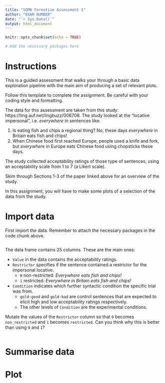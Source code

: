 ```yaml
---
title: "SQMB Formative Assessment 1"
author: "EXAM NUMBER"
date: "`r Sys.Date()`"
output: html_document
---
```


```r
knitr::opts_chunk$set(echo = TRUE)
```

```r
# Add the necessary packages here

```


# Instructions

This is a guided assessment that walks your through a basic data exploration pipeline with the main aim of producing a set of relevant plots.

Follow this template to complete the assignment. Be careful with your coding style and formatting.

The data for this assessment are taken from this study: https://ling.auf.net/lingbuzz/006708.
The study looked at the "locative impersonal", i.e. *everywhere* in sentences like:

1. Is eating fish and chips a regional thing? No, these days *everywhere* in Britain eats fish and chips!
2. When Chinese food first reached Europe, people used a knife and fork, but *everywhere* in Europe eats Chinese food using chopsticks these days.

The study collected acceptability ratings of those type of sentences, using an acceptability scale from 1 to 7 (a Likert scale).

Skim through Sections 1-3 of the paper linked above for an overview of the study.

In this assignment, you will have to make some plots of a selection of the data from the study.

# Import data

First import the data. Remember to attach the necessary packages in the code chunk above.

```r

```

The data frame contains 25 columns. These are the main ones:

- `Value` in the data contains the acceptability ratings.
- `Restrictor` specifies if the sentence contained a restrictor for the impersonal locative.
  - `0` non-restricted: *Everywhere eats fish and chips!*
  - `1` restricted: *Everywhere in Britain eats fish and chips!*
- `Condition` indicates which further syntactic condition the specific trial was from.
  - `gold-good` and `gold-bad` are control sentences that are expected to elicit high and low acceptability ratings respectively.
  - The other levels of `Condition` are the experimental conditions.

Mutate the values of the `Restrictor` column so that `0` becomes `non_restricted` and `1` becomes `restricted`. Can you think why this is better than using `0` and `1`?

```r

```


# Summarise data

# Plot

